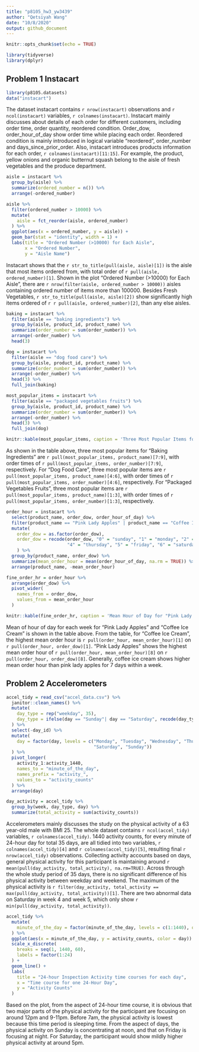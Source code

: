 ```yaml
---
title: "p8105_hw3_yw3439"
author: "Qetsiyah Wang"
date: "10/8/2020"
output: github_document
---
```


```r
knitr::opts_chunk$set(echo = TRUE)

library(tidyverse)
library(dplyr)
```


## Problem 1 Instacart

```r

library(p8105.datasets)
data("instacart")

```
  The dataset instacart contains `r nrow(instacart)` observations and `r ncol(instacart)` variables, `r colnames(instacart)`. Instacart mainly discusses about details of each order for different customers, including order time, order quantity, reordered condition. Order_dow, order_hour_of_day show order time while placing each order. Reordered condition is mainly introduced in logical variable "reordered", order_number and days_since_prior_order. Also, instacart introduces products information for each order, `r colnames(instacart)[11:15]`. For example, the product, yellow onions and organic butternut squash belong to the aisle of fresh vegetables and the produce department.
  
```r

aisle = instacart %>%
  group_by(aisle) %>%
  summarize(ordered_number = n()) %>%
  arrange(-ordered_number)

aisle %>%
  filter(ordered_number > 10000) %>%
  mutate(
    aisle = fct_reorder(aisle, ordered_number)
  ) %>%
  ggplot(aes(x = ordered_number, y = aisle)) +
  geom_bar(stat = "identity", width = 1) +
  labs(title = "Ordered Number (>10000) for Each Aisle",
       x = "Ordered Number",
       y = "Aisle Name")

```

   Instacart shows that the `r str_to_title(pull(aisle, aisle)[1])` is the aisle that most items ordered from, with total order of `r pull(aisle, ordered_number)[1]`. Shown in the plot "Ordered Number (>10000) for Each Aisle", there are `r nrow(filter(aisle, ordered_number > 10000))` aisles containing ordered number of items more than 100000. Besides Fresh Vegetables, `r str_to_title(pull(aisle, aisle)[2])` show significantly high items ordered of `r r pull(aisle, ordered_number)[2]`, than any else aisles.

```r

baking = instacart %>%
  filter(aisle == "baking ingredients") %>%
  group_by(aisle, product_id, product_name) %>%
  summarize(order_number = sum(order_number)) %>%
  arrange(-order_number) %>%
  head(3)

dog = instacart %>%
  filter(aisle == "dog food care") %>%
  group_by(aisle, product_id, product_name) %>%
  summarize(order_number = sum(order_number)) %>%
  arrange(-order_number) %>%
  head(3) %>%
  full_join(baking)

most_popular_items = instacart %>%
  filter(aisle == "packaged vegetables fruits") %>%
  group_by(aisle, product_id, product_name) %>%
  summarize(order_number = sum(order_number)) %>%
  arrange(-order_number) %>%
  head(3) %>%
  full_join(dog)

knitr::kable(most_popular_items, caption = 'Three Most Popular Items for "Baking Ingredients", "Dog Food Care", "Packaged Vegetables Fruits')
```

  As shown in the table above, three most popular items for "Baking Ingredients" are `r pull(most_popular_items, product_name)[7:9]`, with order times of  `r pull(most_popular_items, order_number)[7:9]`, respectively. For "Dog Food Care", three most popular items are `r pull(most_popular_items, product_name)[4:6]`, with order times of `r pull(most_popular_items, order_number)[4:6]`, respectively. For "Packaged Vegetables Fruits", three most popular items are `r pull(most_popular_items, product_name)[1:3]`, with order times of `r pull(most_popular_items, order_number)[1:3]`, respectively.

```r

order_hour = instacart %>%
  select(product_name, order_dow, order_hour_of_day) %>%
  filter(product_name == "Pink Lady Apples" | product_name == "Coffee Ice Cream") %>%
  mutate(
    order_dow = as.factor(order_dow),
    order_dow = recode(order_dow, "0" = "sunday", "1" = "monday", "2" = "tuesday", "3" = "wednesday",
                       "4" = "thursday", "5" = "friday", "6" = "saturday")
    ) %>%
  group_by(product_name, order_dow) %>%
  summarize(mean_order_hour = mean(order_hour_of_day, na.rm = TRUE)) %>%
  arrange(product_name, -mean_order_hour)

fine_order_hr = order_hour %>%
  arrange(order_dow) %>%
  pivot_wider(
    names_from = order_dow,
    values_from = mean_order_hour
  )

knitr::kable(fine_order_hr, caption = 'Mean Hour of Day for "Pink Lady Apples and "Coffee Ice Cream')

```

  Mean of hour of day for each week for "Pink Lady Apples" and "Coffee Ice Cream" is shown in the table above. From the table, for "Coffee Ice Cream", the highest mean order hour is `r pull(order_hour, mean_order_hour)[1]` on `r pull(order_hour, order_dow)[1]`. "Pink Lady Apples" shows the highest mean order hour of `r pull(order_hour, mean_order_hour)[8]` on `r pull(order_hour, order_dow)[8]`. Generally, coffee ice cream shows higher mean order hour than pink lady apples for 7 days within a week. 

## Problem 2 Accelerometers

```r

accel_tidy = read_csv("accel_data.csv") %>%
  janitor::clean_names() %>%
  mutate(
    day_type = rep("weekday", 35),
    day_type = ifelse(day == "Sunday"| day == "Saturday", recode(day_type, "weekday" = "weekend"), "weekday")
  ) %>%
  select(-day_id) %>%
  mutate(
    day = factor(day, levels = c("Monday", "Tuesday", "Wednesday", "Thursday", "Friday",
                                 "Saturday", "Sunday"))
  ) %>%
  pivot_longer(
    activity_1:activity_1440,
    names_to = "minute_of_the_day",
    names_prefix = "activity_",
    values_to = "activity_counts"
  ) %>%
  arrange(day)

day_activity = accel_tidy %>%
  group_by(week, day_type, day) %>%
  summarize(total_activity = sum(activity_counts))

```

  Accelerometers mainly discusses the study on the physical activity of a 63 year-old male with BMI 25. The whole dataset contains `r ncol(accel_tidy)` variables, `r colnames(accel_tidy)`. 1440 activity counts, for every minute of 24-hour day for total 35 days, are all tidied into two variables, `r colnames(accel_tidy)[4]` and `r colnames(accel_tidy)[5]`, resulting final `r nrow(accel_tidy)` observations.
  Collecting activity accounts based on days, general physical activity for this participant is maintaining around `r mean(pull(day_activity, total_activity), na.rm=TRUE)`. Across through the whole study period of 35 days, there is no significant difference of his physical activity between weekday and weekend. The maximum of the physical activity is `r filter(day_activity, total_activity == max(pull(day_activity, total_activity))[1]`. There are two abnormal data on Saturday in week 4 and week 5, which only show `r min(pull(day_activity, total_activity))`.

```r

accel_tidy %>%
  mutate(
    minute_of_the_day = factor(minute_of_the_day, levels = c(1:1440), ordered = TRUE)
  ) %>%
  ggplot(aes(x = minute_of_the_day, y = activity_counts, color = day)) +
  scale_x_discrete(
    breaks = seq(1, 1440, 60),
    labels = factor(1:24)
  ) +
  geom_line() +
  labs(
    title = "24-hour Inspection Activity time courses for each day",
    x = "Time course for one 24-Hour Day",
    y = "Activity Counts"
  )

```

  Based on the plot, from the aspect of 24-hour time course, it is obvious that two major parts of the physical activity for the participant are focusing on around 12pm and 9-11pm. Before 7am, the physical activity is lowest because this time period is sleeping time. From the aspect of days, the physical activity on Sunday is concentrating at noon, and that on Friday is focusing at night. For Saturday, the participant would show mildly higher physical activity at around 5pm.








